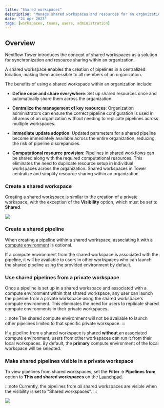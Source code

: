 ```yaml
---
title: "Shared workspaces"
description: "Manage shared workspaces and resources for an organization in Tower."
date: "24 Apr 2023"
tags: [workspaces, teams, users, administration]
---
```


## Overview

Nextflow Tower introduces the concept of shared workspaces as a solution for synchronization and resource sharing within an organization.

A shared workspace enables the creation of pipelines in a centralized location, making them accessible to all members of an organization.

The benefits of using a shared workspace within an organization include:

- **Define once and share everywhere**: Set up shared resources once and automatically share them across the organization.

- **Centralize the management of key resources**: Organization administrators can ensure the correct pipeline configuration is used in all areas of an organization without needing to replicate pipelines across multiple workspaces.

- **Immediate update adoption**: Updated parameters for a shared pipeline become immediately available across the entire organization, reducing the risk of pipeline discrepancies.

- **Computational resource provision**: Pipelines in shared workflows can be shared along with the required computational resources. This eliminates the need to duplicate resource setup in individual workspaces across the organization. Shared workspaces in Tower centralize and simplify resource sharing within an organization.

### Create a shared workspace

Creating a shared workspace is similar to the creation of a private workspace, with the exception of the **Visibility** option, which must be set to **Shared**.

![](./_images/shared_visibility.png)

### Create a shared pipeline

When creating a pipeline within a shared workspace, associating it with a [compute environment](../compute-envs/overview.mdx) is optional.

If a compute environment from the shared workspace is associated with the pipeline, it will be available to users in other workspaces who can launch the shared pipeline using the provided environment by default.

### Use shared pipelines from a private workspace

Once a pipeline is set up in a shared workspace and associated with a compute environment within that shared workspace, any user can launch the pipeline from a private workspace using the shared workspace's compute environment. This eliminates the need for users to replicate shared compute environments in their private workspaces.

:::note
The shared compute environment will not be available to launch other pipelines limited to that specific private workspace.
:::

If a pipeline from a shared workspace is shared **without** an associated compute environment, users from other workspaces can run it from their local workspaces. By default, the **primary** compute environment of the local workspace will be selected.

### Make shared pipelines visible in a private workspace

To view pipelines from shared workspaces, set the **Filter -> Pipelines from** option to **This and shared workspaces** on the [Launchpad](../launch/launchpad.mdx).

:::note
Currently, the pipelines from _all_ shared workspaces are visible when the visibility is set to "Shared workspaces".
:::

![](./_images/pipelines_visibility.png)

